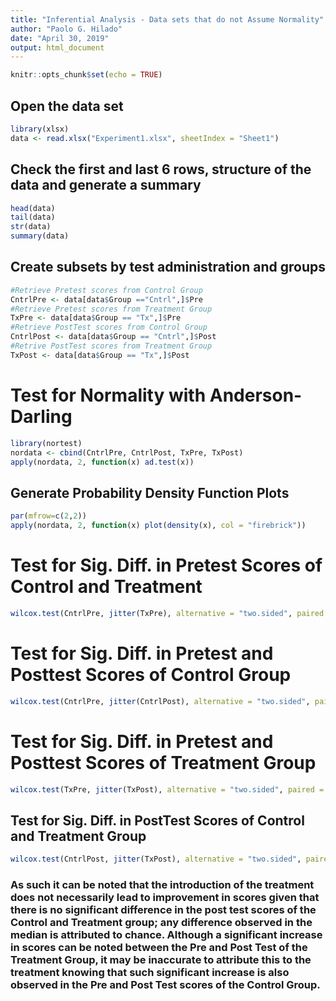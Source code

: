 ```yaml
---
title: "Inferential Analysis - Data sets that do not Assume Normality"
author: "Paolo G. Hilado"
date: "April 30, 2019"
output: html_document
---
```


```r
knitr::opts_chunk$set(echo = TRUE)
```

## Open the data set
```r
library(xlsx)
data <- read.xlsx("Experiment1.xlsx", sheetIndex = "Sheet1")
```

## Check the first and last 6 rows, structure of the data and generate a summary
```r
head(data)
tail(data)
str(data)
summary(data)
```

## Create subsets by test administration and groups
```r
#Retrieve Pretest scores from Control Group
CntrlPre <- data[data$Group =="Cntrl",]$Pre
#Retrieve Pretest scores from Treatment Group
TxPre <- data[data$Group == "Tx",]$Pre
#Retrieve PostTest scores from Control Group
CntrlPost <- data[data$Group == "Cntrl",]$Post
#Retrive PostTest scores from Treatment Group
TxPost <- data[data$Group == "Tx",]$Post
```


# Test for Normality with Anderson-Darling
```r
library(nortest)
nordata <- cbind(CntrlPre, CntrlPost, TxPre, TxPost)
apply(nordata, 2, function(x) ad.test(x))
```

## Generate Probability Density Function Plots
```r
par(mfrow=c(2,2))
apply(nordata, 2, function(x) plot(density(x), col = "firebrick"))
```


# Test for Sig. Diff. in Pretest Scores of Control and Treatment
```r
wilcox.test(CntrlPre, jitter(TxPre), alternative = "two.sided", paired = FALSE) # There is no significant difference in the pretest scores between Control and Treatment. This is consistent with the expectations of an experimental design. 
```


# Test for Sig. Diff. in Pretest and Posttest Scores of Control Group
```r
wilcox.test(CntrlPre, jitter(CntrlPost), alternative = "two.sided", paired = TRUE) # Presence of significant difference in pretest and post test scores of the Control Group indicate that an increase in scores in the Post Test may be attributed by other factors beside chance. This makes the findings rather intriguing considering the change in scores despite the fact that it occured in the Control Group; one that was not introduced with Treatment.
```

# Test for Sig. Diff. in Pretest and Posttest Scores of Treatment Group
```r
wilcox.test(TxPre, jitter(TxPost), alternative = "two.sided", paired = TRUE) # There exists a significant difference in the pretest and post test scores for the Treatment group which somehow indicates that the change may be related to the introduction of the treatment rather than chance. However, this is questionable considering the observation in the Control group wherein there is an increase in scores despite the fact that there was no treatment introduced. 
```

## Test for Sig. Diff. in PostTest Scores of Control and Treatment Group
```r
wilcox.test(CntrlPost, jitter(TxPost), alternative = "two.sided", paired = FALSE) # When comparing the Post Test Scores of Control and Treatment Group, no significant difference is observed. This further explains the observations made earlier. 
```

### As such it can be noted that the introduction of the treatment does not necessarily lead to improvement in scores given that there is no significant difference in the post test scores of the Control and Treatment group; any difference observed in the median is attributed to chance. Although a significant increase in scores can be noted between the Pre and Post Test of the Treatment Group,  it may be inaccurate to attribute this to the treatment knowing that such significant increase is also observed in the Pre and Post Test scores of the Control Group. 
